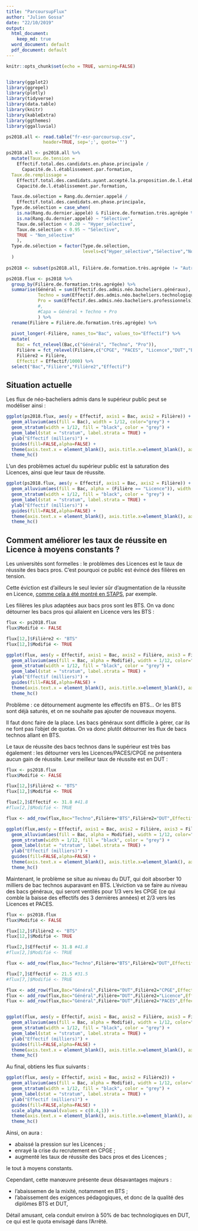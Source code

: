 ```yaml
---
title: "ParcoursupFlux"
author: "Julien Gossa"
date: "22/10/2019"
output:
  html_document: 
    keep_md: true
  word_document: default
  pdf_document: default
---
```


```r
knitr::opts_chunk$set(echo = TRUE, warning=FALSE)


library(ggplot2)
library(ggrepel)
library(plotly)
library(tidyverse)
library(data.table)
library(knitr)
library(kableExtra)
library(ggthemes)
library(ggalluvial)

ps2018.all <- read.table("fr-esr-parcoursup.csv",
              header=TRUE, sep=';', quote='"')

ps2018.all <- ps2018.all %>%
  mutate(Taux.de.tension =
    Effectif.total.des.candidats.en.phase.principale /
      Capacité.de.l.établissement.par.formation,
  Taux.de.remplissage = 
    Effectif.total.des.candidats.ayant.accepté.la.proposition.de.l.établissement..admis./
    Capacité.de.l.établissement.par.formation,

  Taux.de.sélection = Rang.du.dernier.appelé /
    Effectif.total.des.candidats.en.phase.principale,
  Type.de.sélection = case_when(
    is.na(Rang.du.dernier.appelé) & Filière.de.formation.très.agrégée %in% c("Licence","PACES") ~ "Non_sélective",
    is.na(Rang.du.dernier.appelé) ~ "Sélective",
    Taux.de.sélection < 0.20 ~ "Hyper_sélective",
    Taux.de.sélection < 0.95 ~ "Sélective",
    TRUE ~ "Non_sélective"
    ),
  Type.de.sélection = factor(Type.de.sélection,
                             levels=c("Hyper_sélective","Sélective","Non_sélective"))
  )
    
ps2018 <- subset(ps2018.all, Filière.de.formation.très.agrégée != "Autre formation")

ps2018.flux <- ps2018 %>%
  group_by(Filière.de.formation.très.agrégée) %>%
  summarise(Général = sum(Effectif.des.admis.néo.bacheliers.généraux),
            Techno = sum(Effectif.des.admis.néo.bacheliers.technologiques),
            Pro = sum(Effectif.des.admis.néo.bacheliers.professionnels)
            #,
            #Capa = Général + Techno + Pro
            ) %>%
  rename(Filière = Filière.de.formation.très.agrégée) %>%
  
  pivot_longer(-Filière, names_to="Bac", values_to="Effectif") %>%
  mutate(
    Bac = fct_relevel(Bac,c("Général", "Techno", "Pro")),
    Filière = fct_relevel(Filière,c("CPGE", "PACES", "Licence","DUT","BTS")),
    Filière2 = Filière,
    Effectif = Effectif/1000) %>%
  select("Bac","Filière","Filière2","Effectif")
```

## Situation actuelle

Les flux de néo-bacheliers admis dans le supérieur public peut se modéliser ainsi :

```r
ggplot(ps2018.flux, aes(y = Effectif, axis1 = Bac, axis2 = Filière)) +
  geom_alluvium(aes(fill = Bac), width = 1/12, color="grey") +
  geom_stratum(width = 1/12, fill = "black", color = "grey") +
  geom_label(stat = "stratum", label.strata = TRUE) +
  ylab("Effectif (milliers)") +
  guides(fill=FALSE,alpha=FALSE) + 
  theme(axis.text.x = element_blank(), axis.title.x=element_blank(), axis.ticks.x = element_blank()) +
  theme_hc()
```


L'un des problèmes actuel du supérieur public est la saturation des Licences, ainsi que leur taux de réussite.

```r
ggplot(ps2018.flux, aes(y = Effectif, axis1 = Bac, axis2 = Filière)) +
  geom_alluvium(aes(fill = Bac, alpha = (Filière == "Licence")), width = 1/12, color="grey") +
  geom_stratum(width = 1/12, fill = "black", color = "grey") +
  geom_label(stat = "stratum", label.strata = TRUE) +
  ylab("Effectif (milliers)") +
  guides(fill=FALSE,alpha=FALSE) + 
  theme(axis.text.x = element_blank(), axis.title.x=element_blank(), axis.ticks.x = element_blank()) +
  theme_hc()
```



## Comment améliorer les taux de réussite en Licence à moyens constants ?

Les universités sont formelles : le problèmes des Licences est le taux de réussite des bacs pros. C'est pourquoi ce public est évincé des filières en tension. 

Cette éviction est d'ailleurs le seul levier sûr d'augmentation de la réussite en Licence, [comme cela a été montré en STAPS](http://blog.educpros.fr/julien-gossa/2019/08/10/bilan-2018-2019-i-parcoursup-annee-2/), par exemple.

Les filières les plus adaptées aux bacs pros sont les BTS. On va donc détourner les bacs pros qui allaient en Licence vers les BTS :


```r

flux <- ps2018.flux
flux$Modifié <- FALSE

flux[12,]$Filière2 <- "BTS"
flux[12,]$Modifié <- TRUE

ggplot(flux, aes(y = Effectif, axis1 = Bac, axis2 = Filière, axis3 = Filière2)) +
  geom_alluvium(aes(fill = Bac, alpha = Modifié), width = 1/12, color="grey") +
  geom_stratum(width = 1/12, fill = "black", color = "grey") +
  geom_label(stat = "stratum", label.strata = TRUE) +
  ylab("Effectif (milliers)") +
  guides(fill=FALSE,alpha=FALSE) + 
  theme(axis.text.x = element_blank(), axis.title.x=element_blank(), axis.ticks.x = element_blank()) +
  theme_hc()
```

Problème : ce détournement augmente les effectifs en BTS... Or les BTS sont déjà saturés, et on ne souhaite pas ajouter de nouveaux moyens. 

Il faut donc faire de la place. Les bacs généraux sont difficile à gérer, car ils ne font pas l'objet de quotas. On va donc plutôt détourner les flux de bacs technos allant en BTS.

Le taux de réussite des bacs technos dans le supérieur est très bas également : les détourner vers les Licences/PACES/CPGE ne présentera aucun gain de réussite. Leur meilleur taux de réussite est en DUT :

```r

flux <- ps2018.flux
flux$Modifié <- FALSE

flux[12,]$Filière2 <- "BTS"
flux[12,]$Modifié <- TRUE

flux[2,]$Effectif <- 31.8 #41.8
#flux[2,]$Modifié <- TRUE

flux <- add_row(flux,Bac="Techno",Filière="BTS",Filière2="DUT",Effectif=10.0,Modifié=TRUE,.after=2)

ggplot(flux,aes(y = Effectif, axis1 = Bac, axis2 = Filière, axis3 = Filière2)) +
  geom_alluvium(aes(fill = Bac, alpha = Modifié), width = 1/12, color="grey") +
  geom_stratum(width = 1/12, fill = "black", color = "grey") +
  geom_label(stat = "stratum", label.strata = TRUE) +
  ylab("Effectif (milliers)") +
  guides(fill=FALSE,alpha=FALSE) + 
  theme(axis.text.x = element_blank(), axis.title.x=element_blank(), axis.ticks.x = element_blank()) +
  theme_hc()
```

Maintenant, le problème se situe au niveau du DUT, qui doit absorber 10 milliers de bac technos auparavant en BTS. L'éviction va se faire au niveau des bacs généraux, qui seront ventilés pour 1/3 vers les CPGE (ce qui comble la baisse des effectifs des 3 dernières années) et 2/3 vers les Licences et PACES.

```r

flux <- ps2018.flux
flux$Modifié <- FALSE

flux[12,]$Filière2 <- "BTS"
flux[12,]$Modifié <- TRUE

flux[2,]$Effectif <- 31.8 #41.8
#flux[2,]$Modifié <- TRUE

flux <- add_row(flux,Bac="Techno",Filière="BTS",Filière2="DUT",Effectif=10.0,Modifié=TRUE)

flux[7,]$Effectif <- 21.5 #31.5
#flux[7,]$Modifié <- TRUE

flux <- add_row(flux,Bac="Général",Filière="DUT",Filière2="CPGE",Effectif=3.0,Modifié=TRUE)
flux <- add_row(flux,Bac="Général",Filière="DUT",Filière2="Licence",Effectif=5.0,Modifié=TRUE)
flux <- add_row(flux,Bac="Général",Filière="DUT",Filière2="PACES",Effectif=2.0,Modifié=TRUE)


ggplot(flux, aes(y = Effectif, axis1 = Bac, axis2 = Filière, axis3 = Filière2)) +
  geom_alluvium(aes(fill = Bac, alpha = Modifié), width = 1/12, color="grey") +
  geom_stratum(width = 1/12, fill = "black", color = "grey") +
  geom_label(stat = "stratum", label.strata = TRUE) +
  ylab("Effectif (milliers)") +
  guides(fill=FALSE,alpha=FALSE) + 
  theme(axis.text.x = element_blank(), axis.title.x=element_blank(), axis.ticks.x = element_blank()) +
  theme_hc()
```

Au final, obtiens les flux suivants :

```r
ggplot(flux, aes(y = Effectif, axis1 = Bac, axis2 = Filière2)) +
  geom_alluvium(aes(fill = Bac, alpha = Modifié), width = 1/12, color="grey") +
  geom_stratum(width = 1/12, fill = "black", color = "grey") +
  geom_label(stat = "stratum", label.strata = TRUE) +
  ylab("Effectif (milliers)") +
  guides(fill=FALSE,alpha=FALSE) + 
  scale_alpha_manual(values = c(0.4,1)) +
  theme(axis.text.x = element_blank(), axis.title.x=element_blank(), axis.ticks.x = element_blank()) +
  theme_hc()
```


Ainsi, on aura :

- abaissé la pression sur les Licences ;
- enrayé la crise du recrutement en CPGE ;
- augmenté les taux de réussite des bacs pros et des Licences ;

le tout à moyens constants. 

Cependant, cette manœuvre présente deux désavantages majeurs : 

- l'abaissemen de la mixité, notamment en BTS ;
- l'abaissement des exigences pédagogiques, et donc de la qualité des diplômes BTS et DUT, 

Détail amusant, cela conduit environ à 50% de bac technologiques en DUT, ce qui est le quota envisagé dans l'Arrêté. 
